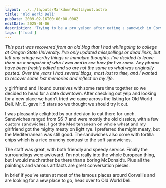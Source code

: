 ```yaml
---
layout: ../../layouts/MarkdownPostLayout.astro
title: 'Old World Deli'
pubDate: 2009-02-16T00:00:00.000Z
editDate: 2025-01-06
description: 'Trying to be a pro yelper after eating a sandwich in Corvallis'
tags: ['food']
---
```



_This post was recovered from an old blog that I had while going to college at Oregon State University. I've only updated misspellings or dead links, but left any cringe worthy things or immature thoughts. I've decided to leave them as a snapshot of who I was and to see how far I've come. Any photos have been freshly edited and so are not the same as what was originally posted. Over the years I had several blogs, most lost to time, and I wanted to recover some lost memories and reflect on my life._

<DropCap letter='M' />

y girlfriend and I found ourselves with some rare time together so we decided to head for a date downtown. After checking out yelp and looking for a new place we hadn’t tried we came across the listing for Old World Deli. Mr. E. gave it 5 stars so we thought we should try it out.

I was pleasantly delighted by our decision to eat there for lunch. Sandwiches ranged from $6-7 and were mostly the old classics, with a few custom sandwiches. I got the Mediterranean on whole wheat and my girlfriend got the mighty meaty on light rye. I preferred the might meaty, but the Mediterranean was still good. The sandwiches also come with tortilla chips which is a nice crunchy contrast to the soft sandwiches.

The staff was great, with both friendly and speedy service. Finally the surroundings were awkward. I’m not really into the whole European thing, but I would much rather be there than a boring McDonald’s. Plus all the paintings and various artifacts are great conversation pieces.

In brief if you’ve eaten at most of the famous places around Corvallis and are looking for a new place to go, head over to Old World Deli.
